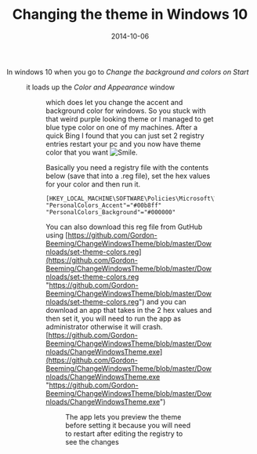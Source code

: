 ﻿---
title: 'Changing the theme in Windows 10'
date: 2014-10-06
tags: ['Windows 10']
draft: false
summary: 'In windows 10 when you go to Change the background and colors on Start'
---


In windows 10 when you go to *Change the background and colors on Start*
 
<Figure key="/images/a482bec31bb847159776fccd05d2ec50.png" src="/images/a482bec31bb847159776fccd05d2ec50.png" alt="Windows 10 Start menu personalize option" width="0" height="0" caption="Windows 10 Start menu with personalize option highlighted" />
 
it loads up the *Color and Appearance* window 
 
<Figure key="/images/10d81ddefe8e4048a1bccb4a4680dd8a.png" src="/images/10d81ddefe8e4048a1bccb4a4680dd8a.png" alt="Windows 10 Color and Appearance window" width="0" height="0" caption="Windows 10 Color and Appearance window for theme customization" />
 
which does let you change the accent and background color for windows. So you stuck with that weird purple looking theme or I managed to get blue type color on one of my machines. After a quick Bing I found that you can just set 2 registry entries restart your pc and you now have theme color that you want ![Smile](https://gordonbeeming.com/images/emoticons/smile.svg).
 
Basically you need a registry file with the contents below (save that into a .reg file), set the hex values for your color and then run it.
 
```reg
[HKEY_LOCAL_MACHINE\SOFTWARE\Policies\Microsoft\Windows\Personalization]
"PersonalColors_Accent"="#00b8ff"
"PersonalColors_Background"="#000000"
```

You can also download this reg file from GutHub using [https://github.com/Gordon-Beeming/ChangeWindowsTheme/blob/master/Downloads/set-theme-colors.reg](https://github.com/Gordon-Beeming/ChangeWindowsTheme/blob/master/Downloads/set-theme-colors.reg "https://github.com/Gordon-Beeming/ChangeWindowsTheme/blob/master/Downloads/set-theme-colors.reg") and you can download an app that takes in the 2 hex values and then set it, you will need to run the app as administrator otherwise it will crash. [https://github.com/Gordon-Beeming/ChangeWindowsTheme/blob/master/Downloads/ChangeWindowsTheme.exe](https://github.com/Gordon-Beeming/ChangeWindowsTheme/blob/master/Downloads/ChangeWindowsTheme.exe "https://github.com/Gordon-Beeming/ChangeWindowsTheme/blob/master/Downloads/ChangeWindowsTheme.exe")

<Figure key="/images/5e3d2a1d532f4c81bdb9a5dad58a9e0d.png" src="/images/5e3d2a1d532f4c81bdb9a5dad58a9e0d.png" alt="Change Windows Theme application" width="0" height="0" caption="Change Windows Theme application interface for selecting theme colors" />

The app lets you preview the theme before setting it because you will need to restart after editing the registry to see the changes


